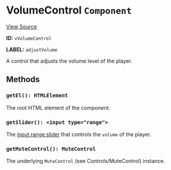 
<Meta title="Packages/Player/Plugins/Controls/Control/VolumeControl" />

# VolumeControl `Component`

[View Source](https://github.com/vime-js/vime/blob/master/packages/vime-player/src/plugins/controls/control/VolumeControl.svelte)

**ID:** `vVolumeControl`

**LABEL:** `adjustVolume`

A control that adjusts the volume level of the player.

## Methods

### `getEl(): HTMLElement`

The root HTML element of the component.

### `getSlider(): <input type="range">`

The [input range slider](https://developer.mozilla.org/en-US/docs/Web/HTML/Element/input/range) that
controls the `volume` of the player.

### `getMuteControl(): MuteControl`

The underlying `MuteControl` (see <LinkTo kind="packages-player-plugins-controls-control-mutecontrol--page">Controls/MuteControl</LinkTo>) instance.
